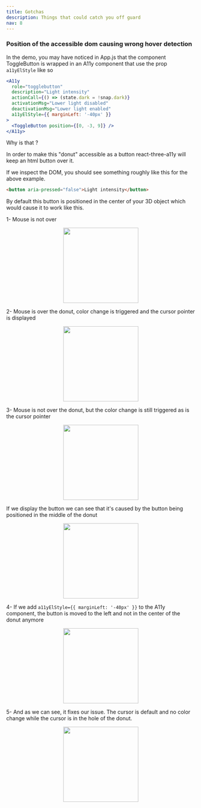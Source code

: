 ```yaml
---
title: Gotchas
description: Things that could catch you off guard
nav: 8
---
```


### Position of the accessible dom causing wrong hover detection

In the demo, you may have noticed in App.js that the component ToggleButton is wrapped in an A11y component that use the prop `a11yElStyle` like so

```jsx
<A11y
  role="togglebutton"
  description="Light intensity"
  actionCall={() => (state.dark = !snap.dark)}
  activationMsg="Lower light disabled"
  deactivationMsg="Lower light enabled"
  a11yElStyle={{ marginLeft: '-40px' }}
>
  <ToggleButton position={[0, -3, 9]} />
</A11y>
```

Why is that ?

In order to make this "donut" accessible as a button react-three-a11y will keep an html button over it.

If we inspect the DOM, you should see something roughly like this for the above example.

```html
<button aria-pressed="false">Light intensity</button>
```

By default this button is positioned in the center of your 3D object which would cause it to work like this.

1- Mouse is not over

<p align="middle">
  <img alt="" height="200" src="/a11y/beforehoverdefault.png" />
</p>

2- Mouse is over the donut, color change is triggered and the cursor pointer is displayed

<p align="middle">
  <img alt="" height="200" src="/a11y/hoverdefaultout.png" />
</p>

3- Mouse is not over the donut, but the color change is still triggered as is the cursor pointer

<p align="middle">
  <img alt="" height="200" src="/a11y/hoverdefault.png" />
</p>

If we display the button we can see that it's caused by the button being positioned in the middle of the donut

<p align="middle">
  <img alt="" height="200" src="/a11y/hoverdefaultbecause.png" />
</p>

4- If we add `a11yElStyle={{ marginLeft: '-40px' }}` to the A11y component, the button is moved to the left and not in the center of the donut anymore

<p align="middle">
  <img alt="" height="200" src="/a11y/hoverfixbecause.png" />
</p>

5- And as we can see, it fixes our issue. The cursor is default and no color change while the cursor is in the hole of the donut.

<p align="middle">
  <img alt="" height="200" src="/a11y/hoverfix.png" />
</p>
